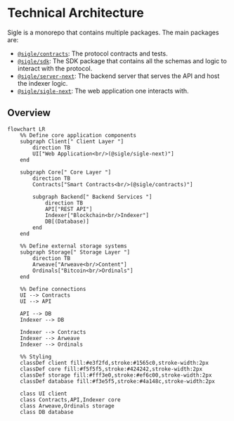 # Technical Architecture

Sigle is a monorepo that contains multiple packages. The main packages are:

- [`@sigle/contracts`](https://github.com/sigle/sigle/tree/main/apps/contracts): The protocol contracts and tests.
- [`@sigle/sdk`](https://github.com/sigle/sigle/tree/main/packages/sdk): The SDK package that contains all the schemas and logic to interact with the protocol.
- [`@sigle/server-next`](https://github.com/sigle/sigle/tree/main/apps/server-next): The backend server that serves the API and host the indexer logic.
- [`@sigle/sigle-next`](https://github.com/sigle/sigle/tree/main/apps/sigle-next): The web application one interacts with.

## Overview

```mermaid
flowchart LR
    %% Define core application components
    subgraph Client[" Client Layer "]
        direction TB
        UI["Web Application<br/>(@sigle/sigle-next)"]
    end

    subgraph Core[" Core Layer "]
        direction TB
        Contracts["Smart Contracts<br/>(@sigle/contracts)"]

        subgraph Backend[" Backend Services "]
            direction TB
            API["REST API"]
            Indexer["Blockchain<br/>Indexer"]
            DB[(Database)]
        end
    end

    %% Define external storage systems
    subgraph Storage[" Storage Layer "]
        direction TB
        Arweave["Arweave<br/>Content"]
        Ordinals["Bitcoin<br/>Ordinals"]
    end

    %% Define connections
    UI --> Contracts
    UI --> API

    API --> DB
    Indexer --> DB

    Indexer --> Contracts
    Indexer --> Arweave
    Indexer --> Ordinals

    %% Styling
    classDef client fill:#e3f2fd,stroke:#1565c0,stroke-width:2px
    classDef core fill:#f5f5f5,stroke:#424242,stroke-width:2px
    classDef storage fill:#fff3e0,stroke:#ef6c00,stroke-width:2px
    classDef database fill:#f3e5f5,stroke:#4a148c,stroke-width:2px

    class UI client
    class Contracts,API,Indexer core
    class Arweave,Ordinals storage
    class DB database
```
